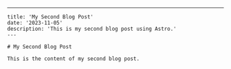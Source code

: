 ---
    title: 'My Second Blog Post'
    date: '2023-11-05'
    description: 'This is my second blog post using Astro.'
    ---

    # My Second Blog Post

    This is the content of my second blog post.
